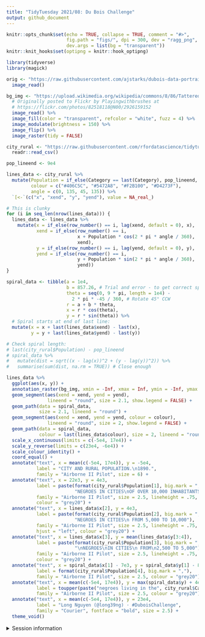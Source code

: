 ```yaml
---
title: "TidyTuesday 2021/08: Du Bois Challenge"
output: github_document
---
```


```r
knitr::opts_chunk$set(echo = TRUE, collapse = TRUE, comment = "#>",
                      fig.path = "figs/", dpi = 300, dev = "ragg_png",
                      dev.args = list(bg = "transparent"))
knitr::knit_hooks$set(optipng = knitr::hook_optipng)
```

```r
library(tidyverse)
library(magick)
```

```r
orig <- "https://raw.githubusercontent.com/ajstarks/dubois-data-portraits/master/challenge/challenge06/original-plate-11.jpg" %>% 
  image_read()

bg_img <- "https://upload.wikimedia.org/wikipedia/commons/8/86/Tattered_Edges.png" %>% 
  # Originally posted to Flickr by Playingwithbrushes at
  # https://flickr.com/photos/82518118@N00/2926159152
  image_read() %>% 
  image_fill(color = "transparent", refcolor = "white", fuzz = 4) %>% 
  image_modulate(brightness = 150) %>% 
  image_flip() %>% 
  image_raster(tidy = FALSE)

city_rural <- "https://raw.githubusercontent.com/rfordatascience/tidytuesday/master/data/2021/2021-02-16/city_rural.csv" %>% 
  readr::read_csv()

pop_lineend <- 9e4

lines_data <- city_rural %>% 
  mutate(Population = if_else(Category == last(Category), pop_lineend, Population),
         colour = c("#406C5C", "#5472A8", "#F2B100", "#D4273F"),
         angle = c(0, 135, 45, 135)) %>% 
  `[<-`(c("x", "xend", "y", "yend"), value = NA_real_)

# This is clunky
for (i in seq_len(nrow(lines_data))) {
  lines_data <- lines_data %>% 
    mutate(x = if_else(row_number() == i, lag(xend, default = 0), x),
           xend = if_else(row_number() == i,
                          x + Population * cos(2 * pi * angle / 360),
                          xend),
           y = if_else(row_number() == i, lag(yend, default = 0), y),
           yend = if_else(row_number() == i,
                          y + Population * sin(2 * pi * angle / 360),
                          yend))
}

spiral_data <- tibble(a = 1e4,
                      b = 857.26, # Trial and error - to get correct spiral length
                      theta = seq(0, 9 * pi, length = 1e4) -
                        2 * pi * -45 / 360, # Rotate 45° CCW
                      r = a + b * theta,
                      x = r * cos(theta),
                      y = r * sin(theta)) %>%
  # Spiral starts at end of last line:
  mutate(x = x + last(lines_data$xend) - last(x),
         y = y + last(lines_data$yend) - last(y))

# Check spiral length:
# last(city_rural$Population) - pop_lineend
# spiral_data %>% 
#   mutate(dist = sqrt((x - lag(x))^2 + (y - lag(y))^2)) %>%
#   summarise(sum(dist, na.rm = TRUE)) # Close enough
```

```r
lines_data %>% 
  ggplot(aes(x, y)) +
  annotation_raster(bg_img, xmin = -Inf, xmax = Inf, ymin = -Inf, ymax = Inf) +
  geom_segment(aes(xend = xend, yend = yend),
               lineend = "round", size = 2.1, show.legend = FALSE) +
  geom_path(data = spiral_data,
            size = 2.1, lineend = "round") +
  geom_segment(aes(xend = xend, yend = yend, colour = colour),
               lineend = "round", size = 2, show.legend = FALSE) +
  geom_path(data = spiral_data,
            colour = last(lines_data$colour), size = 2, lineend = "round") +
  scale_x_continuous(limits = c(-5e4, 17e4)) +
  scale_y_reverse(limits = c(23e4, -6e4)) +
  scale_colour_identity() +
  coord_equal() +
  annotate("text", x = mean(c(-5e4, 17e4)), y = -5e4,
           label = "CITY AND RURAL POPULATION.\n1890.",
           family = "Airborne II Pilot", size = 6) +
  annotate("text", x = 22e3, y = 4e3,
           label = paste(format(city_rural$Population[1], big.mark = ","),
                         "NEGROES IN CITIES\nOF OVER 10,000 INHABITANTS"),
           family = "Airborne II Pilot", size = 2.5, lineheight = .75,
           colour = "grey20") +
  annotate("text", x = lines_data$x[2], y = 4e3,
           label = paste(format(city_rural$Population[2], big.mark = ","),
                         "NEGROES IN CITIES\n FROM 5,000 TO 10,000"),
           family = "Airborne II Pilot", size = 2.5, lineheight = .75,
           hjust = "left", colour = "grey20") +
  annotate("text", x = lines_data$x[3], y = mean(lines_data$y[3:4]),
           label = paste(format(city_rural$Population[3], big.mark = ","),
                         "\nNEGROES\nIN CITIES\n FROM\n2,500 TO 5,000"),
           family = "Airborne II Pilot", size = 2.5, lineheight = .75,
           colour = "grey20") +
  annotate("text", x = spiral_data$x[1] - 7e3, y = spiral_data$y[1] - 8e3,
           label = format(city_rural$Population[4], big.mark = ","),
           family = "Airborne II Pilot", size = 2.5, colour = "grey20") +
  annotate("text", x = mean(c(-5e4, 17e4)), y = max(spiral_data$y) + 4e3,
           label = toupper(paste("negroes living in the", city_rural$Category[4])),
           family = "Airborne II Pilot", size = 2.5, colour = "grey20") +
  annotate("text", x = mean(c(-5e4, 17e4)), y = 23e4,
           label = "Long Nguyen (@long39ng) · #DuboisChallenge",
           family = "Courier", fontface = "bold", size = 2.5) +
  theme_void()
```

<details><summary>Session information</summary>
```r
sessionInfo()
```
</details>
